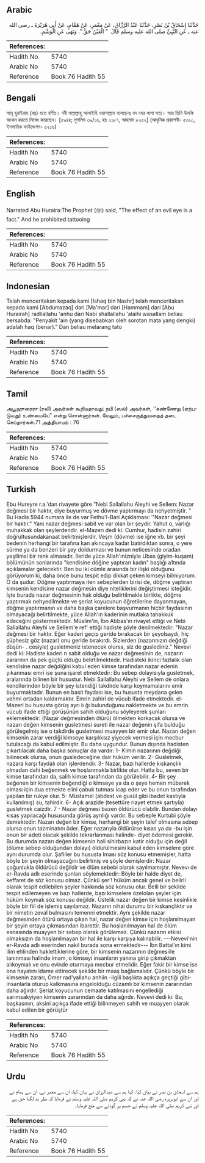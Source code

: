 ## Arabic


<div dir="rtl" lang="ar" style={{fontSize:'larger',backgroundColor:'#f8f9fa',padding:20}}>
حَدَّثَنَا إِسْحَاقُ بْنُ نَصْرٍ، حَدَّثَنَا عَبْدُ الرَّزَّاقِ، عَنْ مَعْمَرٍ، عَنْ هَمَّامٍ، عَنْ أَبِي هُرَيْرَةَ ـ رضى الله عنه ـ عَنِ النَّبِيِّ صلى الله عليه وسلم قَالَ ‏ "‏ الْعَيْنُ حَقٌّ ‏"‏‏.‏ وَنَهَى عَنِ الْوَشْمِ‏.‏
</div>
<div style={{backgroundColor:'#f8f9fa',padding:20, marginBottom: 10}}><table> <thead> <tr> <th>References:</th> <th></th> </tr> </thead> <tbody><tr><td>Hadith No</td><td>5740</td></tr><tr><td>Arabic No</td><td>5740</td></tr><tr><td>Reference</td><td>Book 76 Hadith 55</td></tr></tbody></table></div>

## Bengali


<div dir="ltr" lang="bn" style={{fontSize:'larger',backgroundColor:'#f8f9fa',padding:20}}>
আবূ হুরাইরাহ (রাঃ) হতে বর্ণিত। নবী সাল্লাল্লাহু আলাইহি ওয়াসাল্লাম বলেছেনঃ বদ নযর লাগা সত্য। আর তিনি উলকি অংকন করতে নিষেধ করেছেন। [৫৯৪৪; মুসলিম ৩৯/১৬, হাঃ ২১৮৭, আহমাদ ৮২৫২] (আধুনিক প্রকাশনী- ৫৩২০, ইসলামিক ফাউন্ডেশন- ৫২১৬)
</div>
<div style={{backgroundColor:'#f8f9fa',padding:20, marginBottom: 10}}><table> <thead> <tr> <th>References:</th> <th></th> </tr> </thead> <tbody><tr><td>Hadith No</td><td>5740</td></tr><tr><td>Arabic No</td><td>5740</td></tr><tr><td>Reference</td><td>Book 76 Hadith 55</td></tr></tbody></table></div>

## English


<div dir="ltr" lang="en" style={{fontSize:'larger',backgroundColor:'#f8f9fa',padding:20}}>
Narrated Abu Huraira:The Prophet (ﷺ) said, "The effect of an evil eye is a fact." And he prohibited tattooing
</div>
<div style={{backgroundColor:'#f8f9fa',padding:20, marginBottom: 10}}><table> <thead> <tr> <th>References:</th> <th></th> </tr> </thead> <tbody><tr><td>Hadith No</td><td>5740</td></tr><tr><td>Arabic No</td><td>5740</td></tr><tr><td>Reference</td><td>Book 76 Hadith 55</td></tr></tbody></table></div>

## Indonesian


<div dir="ltr" lang="id" style={{fontSize:'larger',backgroundColor:'#f8f9fa',padding:20}}>
Telah menceritakan kepada kami [Ishaq bin Nashr] telah menceritakan kepada kami [Abdurrazaq] dari [Ma'mar] dari [Hammam] dari [Abu Hurairah] radliallahu 'anhu dari Nabi shallallahu 'alaihi wasallam beliau bersabda: "Penyakit 'ain (yang disebabkan oleh sorotan mata yang dengki) adalah haq (benar)." Dan beliau melarang tato
</div>
<div style={{backgroundColor:'#f8f9fa',padding:20, marginBottom: 10}}><table> <thead> <tr> <th>References:</th> <th></th> </tr> </thead> <tbody><tr><td>Hadith No</td><td>5740</td></tr><tr><td>Arabic No</td><td>5740</td></tr><tr><td>Reference</td><td>Book 76 Hadith 55</td></tr></tbody></table></div>

## Tamil


<div dir="ltr" lang="ta" style={{fontSize:'larger',backgroundColor:'#f8f9fa',padding:20}}>
அபூஹுரைரா (ரலி) அவர்கள் கூறியதாவது: நபி (ஸல்) அவர்கள், ‘‘கண்ணேறு (ஏற்படுவது) உண்மையே” என்று சொன்னார்கள். மேலும், பச்சைகுத்துவதைத் தடை செய்தார்கள்.71 அத்தியாயம் : 76
</div>
<div style={{backgroundColor:'#f8f9fa',padding:20, marginBottom: 10}}><table> <thead> <tr> <th>References:</th> <th></th> </tr> </thead> <tbody><tr><td>Hadith No</td><td>5740</td></tr><tr><td>Arabic No</td><td>5740</td></tr><tr><td>Reference</td><td>Book 76 Hadith 55</td></tr></tbody></table></div>

## Turkish


<div dir="ltr" lang="tr" style={{fontSize:'larger',backgroundColor:'#f8f9fa',padding:20}}>
Ebu Hureyre r.a.'dan rivayete göre "Nebi Sallallahu Aleyhi ve Sellem: Nazar değmesi bir haktır, diye buyurmuş ve dövme yaptırmayı da nehyetmiştir. " Bu Hadis 5944 numara ile de var Fethu'l-Bari Açıklaması: ''Nazar değmesi bir haktır." Yani nazar değmesi sabit ve var olan bir şeydir. Yahut o, varlığı muhakkak olan şeylerdendir. el-Mazerı dedi ki: Cumhur, hadisin zahiri doğrultusundakanaat belirtmişlerdir. Veşm (dövme) ise iğne vb. bir şeyi bedenin herhangi bir tarafına kan akıncaya kadar batırdıktan sonra, o yere sürme ya da benzeri bir şey doldurması ve bunun neticesinde oradan yeşilimsi bir renk almasıdır. İleride yüce Allah'ınizniyle Ubas (giyim-kuşam) bölümünün sonlarında "kendisine döğine yaptıran kadın" başlığı a1tında açıklamalar gelecektir. Ben bu iki cümle arasında bir ilişki olduğunu görüyorum ki, daha önce bunu tespit edip dikkat çeken kimseyi bilmiyorum. O da şudur: Döğme yaptırmaya iten sebeplerden birisi de, döğme yaptıran kimsenin kendisine nazar değmesin diye niteliklerini değiştirmesi isteğidir. İşte burada nazar değmesinin hak olduğu belirtilmekle birlikte, döğme yaptırmak nehyedilmekte ve şeriat koyucunun öğretilerine dayanmayan, döğme yaptırmanın ve daha başka çarelere başvurmanın hiçbir faydasının olmayacağı belirtilmekte, yüce Allah'ın kaderinin mutlaka tahakkuk edeceğini göstermektedir. Müslim'in, İbn Abbas'ın rivayet ettiği ve Nebi Sallallahu Aleyhi ve Sellem'e ref' ettiği hadiste şöyle denilmektedir: "Nazar değmesi bir haktır. Eğer kaderi geçip geride bırakacak bir şeyolsaydı, hiç şüphesiz göz (nazar) onu geride bırakırdı. Sizlerden (nazarınızın değdiği düşün- . cesiyle) gusletmeniz istenecek olursa, siz de guslediniz." Nevevi dedi ki: Hadiste kaderi n sabit olduğu ve nazar değmesinin de, nazarın zararının da pek güçlü olduğu belirtilmektedir. Hadisteki ikinci fazlalık olan kendisine nazar değdiğini kabul eden kimse tarafından nazar edenin yıkanması emri ise şuna işaret etmektedir: Bu sebep dolayısıyla gusletmek, aralarında bilinen bir husustur. Nebi Sallallahu Aleyhi ve Sellem de onlara kendilerinden böyle bir şey istendiği takdirde karşı koymamalarını emir buyurmaktadır. Bunun en basit faydası ise, bu hususta meydana gelen vehmi ortadan kaldırmaktır. Emrin zahiri de vücub ifade etmektedir. el-Mazerl bu hususta görüş ayrı lı ğı bulunduğunu nakletmekte ve bu emrin vücub ifade ettiği görüşünün sahih olduğunu söyleyerek şunları eklemektedir: (Nazar değmesinden ötürü) ölmekten korkacak olursa ve nazarı değen kimsenin gusletmesi sureti ile nazar değenin şifa bulduğu görülegelmiş ise o takdirde gusletmesi muayyen bir emir olur. Nazarı değen kimsenin zarar verdiği kimseye karşılıksız yiyecek vermesi için mecbur tutulacağı da kabul edilmiştir. Bu daha uygundur. Bunun dışında hadisten çıkartılacak daha başka sonuçlar da vardır: 1- Kimin nazarının değdiği bilinecek olursa, onun gusledeceğine dair hüküm verilir. 2- Gusletmek, nazara karşı faydalı olan işlerdendir. 3- Nazar, bazı hallerde kıskançlık olmadan dahi beğenmek ve hoşlanmakla birlikte olur. Hatta bu, seven bir kimse tarafından da, salih kimse tarafından da görülebilir. 4- Bir şey beğenen bir kimsenin beğendiği o kimseye ya da o şeye hemen mübarek olması için dua etmekte elini çabuk tutması icap eder ve bu onun tarafından yapılan bir rukye olur. 5- Müstamel (abdest ve gusül gibi ibadet kastıyla kullanılmış) su, tahirdir. 6- Açık arazide (tesettüre riayet etmek şartıyla) gusletmek caizdir. 7 - Nazar değmesi bazen öldürücü olabilir. Bundan dolayı kısas yapılacağı hususunda görüş ayrılığı vardır. Bu sebeple Kurtubi şöyle demektedir: Nazarı değen bir kimse, herhangi bir şeyin telef olmasına sebep olursa onun tazminatını öder. Eğer nazarıyla öldürürse kısas ya da -bu işin onun bir adeti olacak şekilde tekrarlanması halinde- diyet ödemesi gerekir. Bu durumda nazarı değen kimsenin hali sihirbazın katir olduğu için değil (ölüme sebep olduğundan dolayı) öldürülmesini kabul eden kimselere göre aynı durumda olur. Şafiiler bu hususta lması söz konusu etmemişler, hatta böyle bir şeyin olmayacağını belirtmiş ve şöyle demişlerdir: Nazar çoğunlukla öldürücü değildir ve ölüm sebebi olarak sayılmamıştır. Nevevı de er-Ravda adlı eserinde şunları söylemektedir: Böyle bir halde diyet de, keffaret de söz konusu olmaz. Çünkü şer'! hüküm ancak genel ve belirli olarak tespit edilebilen şeyler hakkında söz konusu olur. Belli bir şekilde tespit edilemeyen ve bazı hallerde, bazı kimselere özelolan şeyler için hüküm koymak söz konusu değildir. Üstelik nazar değen bir kimse kesinlikle böyle bir fiil de işlemiş sayılamaz. Nazarın nihai durumu bir kıskançlıktır ve bir nimetin zeval bulmasını temenni etmektir. Aynı şekilde nazar değmesinden ötürü ortaya çıkan hal, nazar değen kimse için hoşlanılmayan bir şeyin ortaya çıkmasından ibarettir. Bu hoşlanılmayan hal de ölüm esnasında muayyen bir sebep olarak görülemez. Çünkü nazarın etkisi olmaksızın da hoşlanılmayan bir hal ile karşı karşıya kalınabilir. ---Nevevi'nin er-Ravda adlı eserinden nakil burada sona ermektedir--- İbn Battal'ın kimi ilim ehlinden haklettiklerine göre, bir kimsenin nazarının değmesiile tanınması halinde imam, o kimseyi insanların yanına girip çıkmaktan alıkoymalı ve onu evinde oturmaya mecbur etmelidir. Eğer fakir bir kimse ise ona hayatını idame ettirecek şekilde bir maaş bağlamalıdır. Çünkü böyle bir kimsenin zararı, Ömer rad'yallahu anhiin -ilgili başlıkta açıkça geçtiği gibi- insanlarla oturup kalkmasına engelolduğu cüzamlı bir kimsenin zararından daha ağırdır. Şeriat koyucunun cemaate katılmasını engellediği sarımsakyiyen kimsenin zararından da daha ağırdır. Nevevi dedi ki: Bu, başkasının, aksini açıkça ifade ettiği bilinmeyen sahih ve muayyen olarak kabul edilen bir görüştür
</div>
<div style={{backgroundColor:'#f8f9fa',padding:20, marginBottom: 10}}><table> <thead> <tr> <th>References:</th> <th></th> </tr> </thead> <tbody><tr><td>Hadith No</td><td>5740</td></tr><tr><td>Arabic No</td><td>5740</td></tr><tr><td>Reference</td><td>Book 76 Hadith 55</td></tr></tbody></table></div>

## Urdu


<div dir="rtl" lang="ur" style={{fontSize:'larger',backgroundColor:'#f8f9fa',padding:20}}>
ہم سے اسحاق بن نصر نے بیان کیا، کہا ہم سے عبدالرزاق نے بیان کیا، ان سے معمر نے، ان سے ہمام نے اور ان سے ابوہریرہ رضی اللہ عنہ نے کہ نبی کریم صلی اللہ علیہ وسلم نے فرمایا کہ نظر بد لگنا حق ہے اور نبی کریم صلی اللہ علیہ وسلم نے جسم پر گودنے سے منع فرمایا۔
</div>
<div style={{backgroundColor:'#f8f9fa',padding:20, marginBottom: 10}}><table> <thead> <tr> <th>References:</th> <th></th> </tr> </thead> <tbody><tr><td>Hadith No</td><td>5740</td></tr><tr><td>Arabic No</td><td>5740</td></tr><tr><td>Reference</td><td>Book 76 Hadith 55</td></tr></tbody></table></div>
